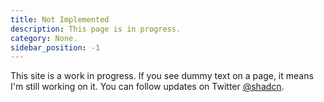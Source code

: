 ```yaml
---
title: Not Implemented
description: This page is in progress.
category: None.
sidebar_position: -1
---
```


<Callout>

This site is a work in progress. If you see dummy text on a page, it means I'm still working on it. You can follow updates on Twitter [@shadcn](https://twitter.com/shadcn).

</Callout>
